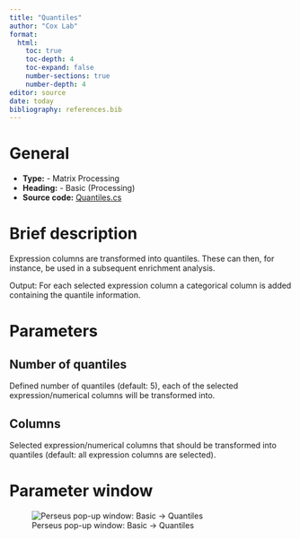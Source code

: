 ```yaml
---
title: "Quantiles"
author: "Cox Lab"
format: 
  html:
    toc: true
    toc-depth: 4
    toc-expand: false
    number-sections: true
    number-depth: 4
editor: source
date: today
bibliography: references.bib
---
```


# General

  * **Type:** - Matrix Processing
  * **Heading:** - Basic (Processing)
  * **Source code:** [Quantiles.cs](https://github.com/JurgenCox/perseus-plugins/blob/master/PerseusPluginLib/Basic/Quantiles.cs)
  
# Brief description

Expression columns are transformed into quantiles. These can then, for instance, be used in a subsequent enrichment analysis.

Output: For each selected expression column a categorical column is added containing the quantile information.


```{=html}
<!-- This comment and the line above it must be preserved when editing this file!
The recommended sections are these, but they may be changed on a case by case basis.
===== Detailed description =====
===== Parameters =====
===== Theoretical background =====
===== Examples =====
Make changes only below this line! -->
```
# Parameters

## Number of quantiles

Defined number of quantiles (default: 5), each of the selected expression/numerical columns will be transformed into.

## Columns

Selected expression/numerical columns that should be transformed into quantiles (default: all expression columns are selected).

# Parameter window

![Perseus pop-up window: Basic -> Quantiles](images/basic-quantiles-edited.png)

